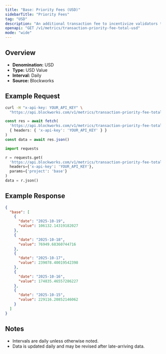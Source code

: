```yaml
---
title: "Base: Priority Fees (USD)"
sidebarTitle: "Priority Fees"
tag: "USD"
description: "An additional transaction fee to incentivize validators to prioritize and execute transactions."
openapi: "GET /v1/metrics/transaction-priority-fee-total-usd"
mode: "wide"
---
```


## Overview

- **Denomination:** USD
- **Type:** USD Value
- **Interval:** Daily
- **Source:** Blockworks

## Example Request

<CodeGroup>

```bash cURL
curl -H "x-api-key: YOUR_API_KEY" \
  "https://api.blockworks.com/v1/metrics/transaction-priority-fee-total-usd?project=base"
```

```typescript TypeScript
const res = await fetch(
  'https://api.blockworks.com/v1/metrics/transaction-priority-fee-total-usd?project=base',
  { headers: { 'x-api-key': 'YOUR_API_KEY' } }
)
const data = await res.json()
```

```python Python
import requests

r = requests.get(
  'https://api.blockworks.com/v1/metrics/transaction-priority-fee-total-usd',
  headers={'x-api-key': 'YOUR_API_KEY'},
  params={'project': 'base'}
)
data = r.json()
```

</CodeGroup>

## Example Response

```json
{
  "base": [
    {
      "date": "2025-10-19",
      "value": 106132.14319182027
    },
    {
      "date": "2025-10-18",
      "value": 76949.68360744716
    },
    {
      "date": "2025-10-17",
      "value": 239078.40019542398
    },
    {
      "date": "2025-10-16",
      "value": 174835.46557286227
    },
    {
      "date": "2025-10-15",
      "value": 229116.20852146062
    }
  ]
}
```

## Notes
- Intervals are daily unless otherwise noted.
- Data is updated daily and may be revised after late-arriving data.